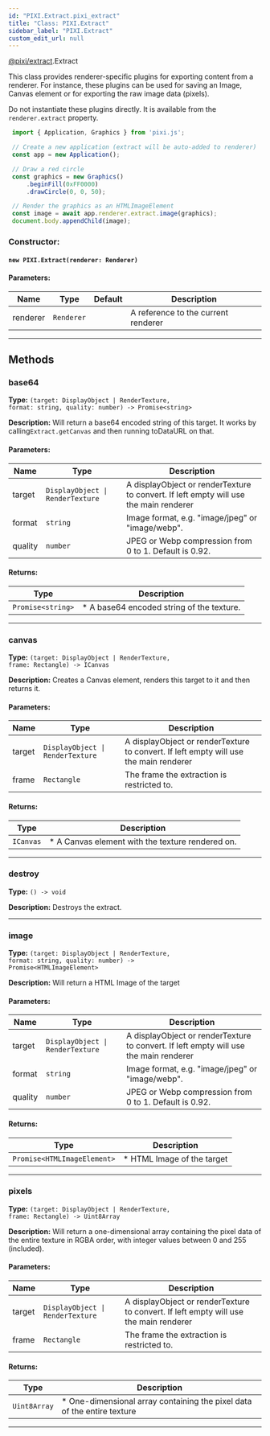 ```yaml
---
id: "PIXI.Extract.pixi_extract"
title: "Class: PIXI.Extract"
sidebar_label: "PIXI.Extract"
custom_edit_url: null
---
```



<div class="package-name">

[@pixi/extract](../modules/pixi_extract).Extract

</div>


This class provides renderer-specific plugins for exporting content from a renderer. For instance, these plugins can be used for saving an Image, Canvas element or for exporting the raw image data (pixels).

Do not instantiate these plugins directly. It is available from the `renderer.extract` property.


```js
 import { Application, Graphics } from 'pixi.js';

 // Create a new application (extract will be auto-added to renderer)
 const app = new Application();

 // Draw a red circle
 const graphics = new Graphics()
     .beginFill(0xFF0000)
     .drawCircle(0, 0, 50);

 // Render the graphics as an HTMLImageElement
 const image = await app.renderer.extract.image(graphics);
 document.body.appendChild(image);
```
      

        

<article>

### Constructor:
<h4><code>new PIXI.Extract(renderer&#58; Renderer) </code></h4>

#### Parameters:
| Name     | Type                  | Default       | Description                         |
| -------- | --------------------- | ------------- | ----------------------------------- |
| renderer | <code>Renderer</code> | <code></code> | A reference to the current renderer |

</article>

---------------------------------------






## Methods
<article>

### base64 
**Type:** <code>(target&#58; DisplayObject &#124; RenderTexture, format&#58; string, quality&#58; number) -&#62; Promise&#60;string&#62;</code>

**Description:** Will return a base64 encoded string of this target. It works by calling`Extract.getCanvas` and then running toDataURL on that.

#### Parameters:
| Name    | Type                                            | Description                                                                           |
| ------- | ----------------------------------------------- | ------------------------------------------------------------------------------------- |
| target  | <code>DisplayObject &#124; RenderTexture</code> | A displayObject or renderTexture to convert. If left empty will use the main renderer |
| format  | <code>string</code>                             | Image format, e.g. "image/jpeg" or "image/webp".                                      |
| quality | <code>number</code>                             | JPEG or Webp compression from 0 to 1\. Default is 0.92.                               |
#### Returns:
| Type                                 | Description                               |
| ------------------------------------ | ----------------------------------------- |
| <code>Promise&#60;string&#62;</code> | * A base64 encoded string of the texture. |
</article>


---------------------------------------

<article>

### canvas 
**Type:** <code>(target&#58; DisplayObject &#124; RenderTexture, frame&#58; Rectangle) -&#62; ICanvas</code>

**Description:** Creates a Canvas element, renders this target to it and then returns it.

#### Parameters:
| Name   | Type                                            | Description                                                                           |
| ------ | ----------------------------------------------- | ------------------------------------------------------------------------------------- |
| target | <code>DisplayObject &#124; RenderTexture</code> | A displayObject or renderTexture to convert. If left empty will use the main renderer |
| frame  | <code>Rectangle</code>                          | The frame the extraction is restricted to.                                            |
#### Returns:
| Type                 | Description                                      |
| -------------------- | ------------------------------------------------ |
| <code>ICanvas</code> | * A Canvas element with the texture rendered on. |
</article>


---------------------------------------

<article>

### destroy 
**Type:** <code>() -&#62; void</code>

**Description:** Destroys the extract.

</article>


---------------------------------------

<article>

### image 
**Type:** <code>(target&#58; DisplayObject &#124; RenderTexture, format&#58; string, quality&#58; number) -&#62; Promise&#60;HTMLImageElement&#62;</code>

**Description:** Will return a HTML Image of the target

#### Parameters:
| Name    | Type                                            | Description                                                                           |
| ------- | ----------------------------------------------- | ------------------------------------------------------------------------------------- |
| target  | <code>DisplayObject &#124; RenderTexture</code> | A displayObject or renderTexture to convert. If left empty will use the main renderer |
| format  | <code>string</code>                             | Image format, e.g. "image/jpeg" or "image/webp".                                      |
| quality | <code>number</code>                             | JPEG or Webp compression from 0 to 1\. Default is 0.92.                               |
#### Returns:
| Type                                           | Description                |
| ---------------------------------------------- | -------------------------- |
| <code>Promise&#60;HTMLImageElement&#62;</code> | * HTML Image of the target |
</article>


---------------------------------------

<article>

### pixels 
**Type:** <code>(target&#58; DisplayObject &#124; RenderTexture, frame&#58; Rectangle) -&#62; Uint8Array</code>

**Description:** Will return a one-dimensional array containing the pixel data of the entire texture in RGBA order, with integer values between 0 and 255 (included).

#### Parameters:
| Name   | Type                                            | Description                                                                           |
| ------ | ----------------------------------------------- | ------------------------------------------------------------------------------------- |
| target | <code>DisplayObject &#124; RenderTexture</code> | A displayObject or renderTexture to convert. If left empty will use the main renderer |
| frame  | <code>Rectangle</code>                          | The frame the extraction is restricted to.                                            |
#### Returns:
| Type                    | Description                                                             |
| ----------------------- | ----------------------------------------------------------------------- |
| <code>Uint8Array</code> | * One-dimensional array containing the pixel data of the entire texture |
</article>


---------------------------------------


    